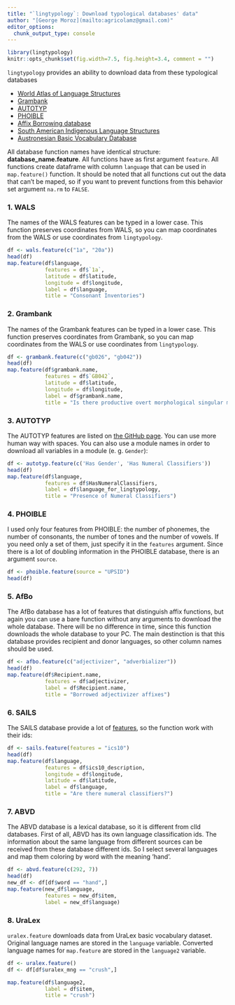 ```yaml
---
title: "`lingtypology`: Download typological databases' data"
author: "[George Moroz](mailto:agricolamz@gmail.com)"
editor_options: 
  chunk_output_type: console
---
```


```r
library(lingtypology)
knitr::opts_chunk$set(fig.width=7.5, fig.height=3.4, comment = "")
```

`lingtypology` provides an ability to download data from these typological databases

* [World Atlas of Language Structures](https://wals.info/)
* [Grambank](https://grambank.clld.org)
* [AUTOTYP](https://github.com/autotyp/autotyp-data#the-autotyp-database)
* [PHOIBLE](https://phoible.org/)
* [Affix Borrowing database](https://afbo.info)
* [South American Indigenous Language Structures](https://sails.clld.org/)
* [Austronesian Basic Vocabulary Database](https://abvd.eva.mpg.de/austronesian/)

All database function names have identical structure: **database_name.feature**. All functions have as first argument `feature`. All functions create dataframe with column `language` that can be used in `map.feature()` function. It should be noted that all functions cut out the data that can't be maped, so if you want to prevent functions from this behavior set argument `na.rm` to `FALSE`.

### 1. WALS

The names of the WALS features can be typed in a lower case. This function preserves coordinates from WALS, so you can map coordinates from the WALS or use coordinates from `lingtypology`.

```r
df <- wals.feature(c("1a", "20a"))
head(df)
map.feature(df$language,
            features = df$`1a`,
            latitude = df$latitude,
            longitude = df$longitude,
            label = df$language,
            title = "Consonant Inventories")
```

### 2. Grambank

The names of the Grambank features can be typed in a lower case. This function preserves coordinates from Grambank, so you can map coordinates from the WALS or use coordinates from `lingtypology`.

```r
df <- grambank.feature(c("gb026", "gb042"))
head(df)
map.feature(df$grambank.name,
            features = df$`GB042`,
            latitude = df$latitude,
            longitude = df$longitude,
            label = df$grambank.name,
            title = "Is there productive overt morphological singular marking on nouns?")
```


### 3. AUTOTYP

The AUTOTYP features are listed on [the GitHub page](https://github.com/autotyp/autotyp-data/blob/master/datasets.md). You can use more human way with spaces. You can also use a module names in order to download all variables in a module (e. g. `Gender`):

```r
df <- autotyp.feature(c('Has Gender', 'Has Numeral Classifiers'))
head(df)
map.feature(df$language,
            features = df$HasNumeralClassifiers,
            label = df$language_for_lingtypology,
            title = "Presence of Numeral Classifiers")
```

### 4. PHOIBLE

I used only four features from PHOIBLE: the number of phonemes, the number of consonants, the number of tones and the number of vowels. If you need only a set of them, just specify it in the `features` argument. Since there is a lot of doubling information in the PHOIBLE database, there is an argument `source`.

```r
df <- phoible.feature(source = "UPSID")
head(df)
```

### 5. AfBo
The AfBo database has a lot of features that distinguish affix functions, but again you can use a bare function without any arguments to download the whole database. There will be no difference in time, since this function downloads the whole database to your PC. The main destinction is that this database provides recipient and donor languages, so other column names should be used.

```r
df <- afbo.feature(c("adjectivizer", "adverbializer"))
head(df)
map.feature(df$Recipient.name,
            features = df$adjectivizer,
            label = df$Recipient.name,
            title = "Borrowed adjectivizer affixes")
```

### 6. SAILS
The SAILS database provide a lot of [features](https://sails.clld.org/parameters), so the function work with their ids:
```r
df <- sails.feature(features = "ics10")
head(df)
map.feature(df$language,
            features = df$ics10_description,
            longitude = df$longitude,
            latitude = df$latitude,
            label = df$language,
            title = "Are there numeral classifiers?")
```

### 7. ABVD

The ABVD database is a lexical database, so it is different from clld databases. First of all, ABVD has its own language classification ids. The information about the same language from different sources can be received from these database different ids. So I select several languages and map them coloring by word with the meaning 'hand'.

```r
df <- abvd.feature(c(292, 7))
head(df)
new_df <- df[df$word == "hand",]
map.feature(new_df$language,
            features = new_df$item,
            label = new_df$language)
```

### 8. UraLex

`uralex.feature` downloads data from UraLex basic vocabulary dataset. Original language names are stored in the `language` variable. Converted language names for `map.feature` are stored in the `language2` variable.

```r
df <- uralex.feature()
df <- df[df$uralex_mng == "crush",]

map.feature(df$language2,
            label = df$item,
            title = "crush")
```

